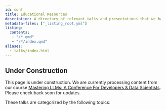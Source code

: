 ```yaml
---
id: conf
title: Educational Resources
description: A directory of relevant talks and presentations that we have either given or organized.
metadata-files: ["_listing_root.yml"]
listing:
  contents: 
   - "/*.qmd"
   - "/*/index.qmd"
aliases:
  - talks/index.html
---
```


:::{.callout-caution}
## Under Construction

This page is under construction.  We are currently processing content from our course [Mastering LLMs: A Conference For Developers & Data Scientists](https://maven.com/parlance-labs/fine-tuning).  Please check back soon for updates.
:::

These talks are categorized by the following topics:

